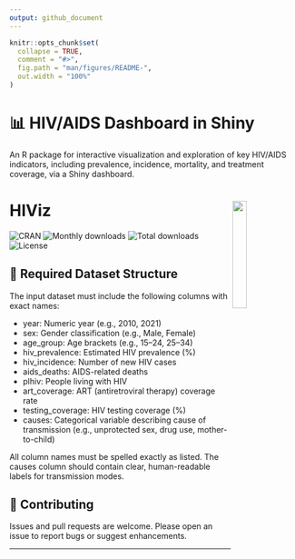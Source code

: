 ```yaml
---
output: github_document
---
```


<!-- README.md is generated from README.Rmd. Please edit that file -->

```r
knitr::opts_chunk$set(
  collapse = TRUE,
  comment = "#>",
  fig.path = "man/figures/README-",
  out.width = "100%"
)
```

# 📊 HIV/AIDS Dashboard in Shiny

An R package for interactive visualization and exploration of key HIV/AIDS indicators, including prevalence, incidence, mortality, and treatment coverage, via a Shiny dashboard.

# HIViz <img src="man/figures/hex.png" align="right" width="22%"/>

![CRAN](https://www.r-pkg.org/badges/version/HIViz)
![Monthly downloads](https://cranlogs.r-pkg.org/badges/last-month/HIViz)
![Total downloads](https://cranlogs.r-pkg.org/badges/grand-total/HIViz)
![License](https://img.shields.io/badge/license-GPL--3-yellow?style=flat)


## 📁 Required Dataset Structure

The input dataset must include the following columns with exact names:

- year: Numeric year (e.g., 2010, 2021)
- sex: Gender classification (e.g., Male, Female)
- age_group: Age brackets (e.g., 15–24, 25–34)
- hiv_prevalence: Estimated HIV prevalence (%)
- hiv_incidence: Number of new HIV cases
- aids_deaths: AIDS-related deaths
- plhiv: People living with HIV
- art_coverage: ART (antiretroviral therapy) coverage rate
- testing_coverage: HIV testing coverage (%)
- causes: Categorical variable describing cause of transmission (e.g., unprotected sex, drug use, mother-to-child)

All column names must be spelled exactly as listed. The causes column should contain clear, human-readable labels for transmission modes.


## 🤝 Contributing

Issues and pull requests are welcome. Please open an issue to report bugs or suggest enhancements.

---
